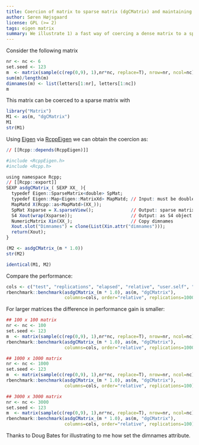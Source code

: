 ```yaml
---
title: Coercion of matrix to sparse matrix (dgCMatrix) and maintaining dimnames.
author: Søren Højsgaard
license: GPL (>= 2)
tags: eigen matrix
summary: We illustrate 1) a fast way of coercing a dense matrix to a sparse matrix and 2) how to copy the dimnames from the dense to the sparse matrix.
---
```



Consider the following matrix

```r
nr <- nc <- 6
set.seed <- 123
m  <- matrix(sample(c(rep(0,9), 1),nr*nc, replace=T), nrow=nr, ncol=nc)
sum(m)/length(m)
dimnames(m) <- list(letters[1:nr], letters[1:nc])
m
```
This matrix can be coerced to a sparse matrix with

```r
library("Matrix")
M1 <- as(m, "dgCMatrix")
M1 
str(M1)
```

Using [Eigen](http://eigen.tuxfamily.org) via
[RcppEigen](http://cran.r-project.org/web/packages/RcppEigen/index.html) we
can obtain the coercion as:

```r
// [[Rcpp::depends(RcppEigen)]]

#include <RcppEigen.h>
#include <Rcpp.h>

using namespace Rcpp;
// [[Rcpp::export]]
SEXP asdgCMatrix_( SEXP XX_ ){
  typedef Eigen::SparseMatrix<double> SpMat;   
  typedef Eigen::Map<Eigen::MatrixXd> MapMatd; // Input: must be double
  MapMatd X(Rcpp::as<MapMatd>(XX_));
  SpMat Xsparse = X.sparseView();              // Output: sparse matrix
  S4 Xout(wrap(Xsparse));                      // Output: as S4 object
  NumericMatrix Xin(XX_);                      // Copy dimnames
  Xout.slot("Dimnames") = clone(List(Xin.attr("dimnames")));
  return(Xout);
}
```


```r
(M2 <- asdgCMatrix_(m * 1.0))
str(M2)
```



```r
identical(M1, M2)
```

Compare the performance:

```r
cols <- c("test", "replications", "elapsed", "relative", "user.self", "sys.self")	
rbenchmark::benchmark(asdgCMatrix_(m * 1.0), as(m, "dgCMatrix"),	
                      columns=cols, order="relative", replications=1000)
```

For larger matrices the difference in performance gain is smaller:

```r
## 100 x 100 matrix
nr <- nc <- 100
set.seed <- 123
m  <- matrix(sample(c(rep(0,9), 1),nr*nc, replace=T), nrow=nr, ncol=nc)
rbenchmark::benchmark(asdgCMatrix_(m * 1.0), as(m, "dgCMatrix"),	
                      columns=cols, order="relative", replications=1000)

## 1000 x 1000 matrix
nr <- nc <- 1000
set.seed <- 123
m  <- matrix(sample(c(rep(0,9), 1),nr*nc, replace=T), nrow=nr, ncol=nc)
rbenchmark::benchmark(asdgCMatrix_(m * 1.0), as(m, "dgCMatrix"),	
                      columns=cols, order="relative", replications=100)

## 3000 x 3000 matrix
nr <- nc <- 3000
set.seed <- 123
m  <- matrix(sample(c(rep(0,9), 1),nr*nc, replace=T), nrow=nr, ncol=nc)
rbenchmark::benchmark(asdgCMatrix_(m * 1.0), as(m, "dgCMatrix"),	
                      columns=cols, order="relative", replications=100)
```

Thanks to Doug Bates for illustrating to me how set the dimnames attribute.
